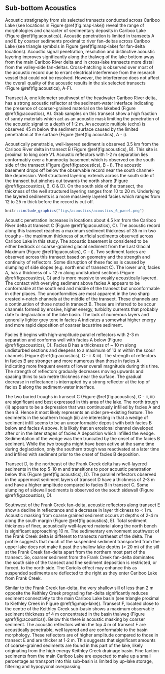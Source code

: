 ## Sub-bottom Acoustics

Acoustic stratigraphy from six selected transects conducted across Cariboo Lake (see locations in Figure \@ref(fig:map-lake)) reveal the range of morphologies and character of sedimentary deposits in Cariboo Lake (Figure \@ref(fig:acoustics)). Acoustic penetration is limited in transects A and E by coarser sediments proximal to river fan-deltas across Cariboo Lake (see triangle symbols in Figure \@ref(fig:map-lake) for fan-delta locations). Acoustic signal penetration, resolution and distinctive acoustic layering improves significantly along the thalweg of the lake bottom away from the main Cariboo River delta and in cross-lake transects more distal from the valley-side fan-deltas. Cross-hatching is observed over most of the acoustic record due to errant electrical interference from the research vessel that could not be resolved. However, the interference does not affect the overall quality of the acoustic results in the six selected transects (Figure \@ref(fig:acoustics), A-F).

Transect A, one kilometer southwest of the headwater Cariboo River delta, has a strong acoustic reflector at the sediment-water interface indicating the presence of coarser-grained material on the lakebed (Figure \@ref(fig:acoustics), A). Grab samples on this transect show a high fraction of sandy materials which act as an acoustic mask limiting the penetration of the acoustic signal to a depth of 1-2 m. An acoustic multiple (echo) is observed 45 m below the sediment surface caused by the limited penetration at the surface (Figure \@ref(fig:acoustics), A - i). 

Acoustically penetrable, well-layered sediment is observed 3.5 km from the Cariboo River delta in transect B (Figure \@ref(fig:acoustics), B). This site is proximal to long core V1. Acoustic reflectors with 1-2 m separation lies conformably over a hummocky basement which is observed on the south side of the transect (Figure \@ref(fig:acoustics), B - i). The acoustic basement drops off below the observable record near the south channel-like depression. Well structured layering extends across the south side of the transect but pinches out towards the north shore (Figure \@ref(fig:acoustics), B, C & D). On the south side of the transect, the thickness of the well structured layering ranges from 10 to 20 m. Underlying the layered sediments is a more massively layered facies which ranges from 12 to 25 m thick before the record is cut off. 

```r
knitr::include_graphics("figs/acoustics/acoustics_6_panel.png")
```

Acoustic penetration increases in locations about 4.5 km from the Cariboo River delta at transect C (Figure \@ref(fig:acoustics), C). The acoustic record along this transect reaches a maximum sediment thickness of 35 m in two troughs - the maximum thickness of surficial sediments observed across Cariboo Lake in this study. The acoustic basement is considered to be either bedrock or coarse-grained glacial sediment from the Last Glacial Maximum (Figure \@ref(fig:acoustics), C – i). Two sediment facies are observed across this transect based on geometry and the strength and continuity of reflectors. Some disruption of these facies is caused by slumping of side slopes (e.g. north end of transect C). The lower unit, facies A, has a thickness of ~ 12 m along undisturbed sections (Figure \@ref(fig:acoustics), C) and is more massive to weakly acoustically layered. The contact with overlying sediment above facies A appears to be conformable at the south end and middle of the transect but unconformable in other places. The unconformities are most apparent in the two sharp crested v-notch channels at the middle of the transect. These channels are a continuation of those noted in transect B. These are inferred to be scour channels formed by erosive, higher energy, turbidity currents that probably date to deglaciation of the lake basin. The lack of numerous layers and generally lighter grey tone in facies A indicates a somewhat higher energy and more rapid deposition of coarser lacustrine sediment.  

Facies B begins with high-amplitude parallel reflectors with 2-3 m separation and conforms well with facies A below (Figure \@ref(fig:acoustics), C). Facies B has a thickness of ~ 10 m along undisturbed sections and deepens to a maximum of 13 m within the scour channels (Figure \@ref(fig:acoustics), C - ii & iii). The strength of reflectors in facies B are stronger and more numerous than those in facies A indicating more frequent events of lower overall magnitude during this time. The strength of reflectors gradually decreases moving upwards and spacing thins to sub metre thickness near the surface. The gradual decrease in reflectance is interrupted by a strong reflector at the top of facies B along the sediment-water interface. 

The two buried troughs in transect C (Figure \@ref(fig:acoustics), C - ii, iii) are significant and best expressed in this area of the lake. The north trough (ii) appears to be a depression that was continuously infilled by facies A and then B. Hence it most likely represents an older pre-existing feature. The sediments in the southern trough (iii) are interesting in that a wedge of sediment infill seems to be an unconformable deposit with both facies B below and facies A above. It is likely that an erosional channel developed after or in the later stages of facies A deposition which infilled the wedge. Sedimentation of the wedge was then truncated by the onset of the facies B sediment. While the two troughs might have been active at the same time during deglaciation, only the southern trough was reactivated at a later time and infilled with sediment prior to the onset of facies B deposition.

Transect D, to the northeast of the Frank Creek delta has well-layered sediments in the top 5-10 m and transitions to poor acoustic penetration below this (Figure \@ref(fig:acoustics), D). The parallel reflectors observed in the uppermost sediment layers of transect D have a thickness of 2-3 m and have a higher amplitude compared to facies B in transect C. Some slumping of sidewall sediments is observed on the south sidewall (Figure \@ref(fig:acoustics), D).

Southwest of the Frank Creek fan-delta, acoustic reflectors along transect E show a decline in reflectance and a decrease in layer thickness to < 1 m. Acoustic masking from coarse grained sediment occurs at depths of 2-4 m along the south margin (Figure \@ref(fig:acoustics), E). Total sediment thickness of finer, acoustically well-layered material along the north bench is significant approaching 10 m. The sedimentary environment southwest of the Frank Creek delta is different to transects northeast of the delta. The profile suggests that much of the suspended sediment transported from the upper lake does not make it past the shallow lake depths (< 20 m) of the sill at the Frank Creek fan-delta apart from the northern most part of the transect. So, coarser sediment from the Frank Creek fan-delta dominates the south side of the transect and fine sediment deposition is restricted, or forced, to the north side. The Coriolis effect may enhance this as suspended sediments are deflected to the right as they enter Cariboo Lake from Frank Creek. 

Similar to the Frank Creek fan-delta, the very shallow sill of less than 2 m opposite the Keithley Creek prograding fan-delta significantly reduces sediment connectivity to the main Cariboo Lake basin (see triangle proximal to Kiethley Creek in Figure \@ref(fig:map-lake)). Transect F, located close to the centre of the Keithley Creek sub-basin shows a maximum observable sediment thickness of 4 m concentrated in the basin thalweg (Figure \@ref(fig:acoustics)). Below this there is acoustic masking by coarser sediment. The acoustic reflectors within the top 4 m of transect F are acoustically penetrable, well layered and are conformable to the basin morphology. These reflectors are of higher amplitude compared to those in transect E and are thicker at 1-2 m. This suggests that significant amounts of coarse-grained sediments are found in this part of the lake, likely originating from the high energy Keithley Creek drainage basin. Fine faction sediments from the main Cariboo Lake are expected to make up a small percentage as transport into this sub-basin is limited by up-lake storage, filtering and hypopycnal overpassing. 